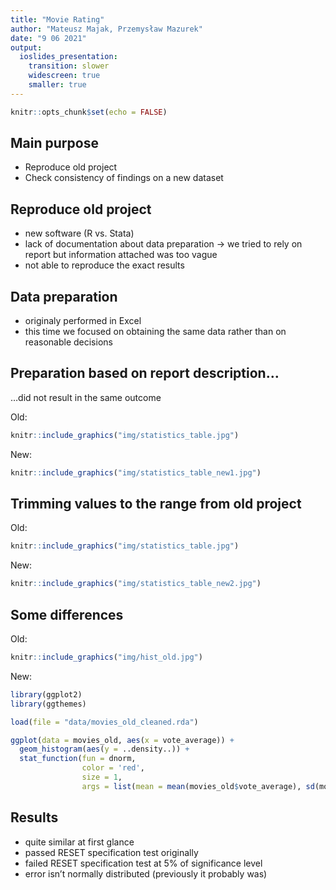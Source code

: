 ```yaml
---
title: "Movie Rating"
author: "Mateusz Majak, Przemysław Mazurek"
date: "9 06 2021"
output: 
  ioslides_presentation:
    transition: slower
    widescreen: true
    smaller: true
---
```


```r
knitr::opts_chunk$set(echo = FALSE)

```

## Main purpose

- Reproduce old project
- Check consistency of findings on a new dataset




## Reproduce old project

- new software (R vs. Stata)
- lack of documentation about data preparation -> we tried to rely on report but information attached was too vague
- not able to reproduce the exact results



## Data preparation

- originaly performed in Excel
- this time we focused on obtaining the same data rather than on reasonable decisions



## Preparation based on report description...

...did not result in the same outcome

Old:
```r

knitr::include_graphics("img/statistics_table.jpg")  
```

New:
```r

knitr::include_graphics("img/statistics_table_new1.jpg")  

```


## Trimming values to the range from old project



Old:
```r

knitr::include_graphics("img/statistics_table.jpg")  
```

New:
```r

knitr::include_graphics("img/statistics_table_new2.jpg")  

```


## Some differences
Old:
```r

knitr::include_graphics("img/hist_old.jpg")  

```
New:
```r

library(ggplot2)
library(ggthemes)

load(file = "data/movies_old_cleaned.rda") 

ggplot(data = movies_old, aes(x = vote_average)) +
  geom_histogram(aes(y = ..density..)) +
  stat_function(fun = dnorm,
                color = 'red',
                size = 1,
                args = list(mean = mean(movies_old$vote_average), sd(movies_old$vote_average))) + theme_stata()
```


## Results


- quite similar at first glance
- passed RESET specification test originally
- failed RESET specification test at 5% of significance level
- error isn't normally distributed (previously it probably was)




